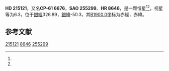 {{Starbox begin
| name = HD 215121
}}
{{Starbox observe
| epoch = [[J2000.0|J2000.0]]
| constell = {{星座名待查}}<ref name=SIMBAD>{{cite web
 | url=http://simbad.u-strasbg.fr/simbad/sim-id?Ident=HR+8646
 | title =Pulsating variable Star
 | publisher=Centre de Données astronomiques de Strasbourg
 | work=SIMBAD
 | accessdate=2012-07-13}}</ref><ref name=DATA>{{cite web
 | url=http://vizier.u-strasbg.fr/viz-bin/VizieR-5?-out.add=.&-source=5050&-corr=PK=HR&-out.max=9999&HR=8646
 | title=VizieR Detailed Page
 | accessdate=2012-07-13
 | archive-date=2016-03-05
 | archive-url=https://web.archive.org/web/20160305045919/http://vizier.u-strasbg.fr/viz-bin/VizieR-5?-out.add=.&-source=5050&-corr=PK=HR&-out.max=9999&HR=8646
 | dead-url=no
 }}</ref>
| 星官 = 
| ra = {{RA|22|44|16.5}}<ref name=SIMBAD /><ref name=DATA />
| dec = {{DEC|-60|29|58}}<ref name=SIMBAD /><ref name=DATA />
| appmag_v = 6.3<ref name=SIMBAD /><ref name=DATA />
}}
{{Starbox character
| class = F3V<ref name=SIMBAD /><ref name=DATA />
| b-v = 0.56<ref name=SIMBAD /><ref name=DATA />
| u-b = <ref name=SIMBAD /><ref name=DATA />
| r-i = <ref name=SIMBAD /><ref name=DATA />
| variable = 
}}
{{Starbox astrometry
| radial_v = 
| prop_mo_ra = -6
| parallax = 
| p_error = 
}}
{{Starbox catalog
| names =CP-61 6676，[[SAO星表|SAO]] 255299，[[HD星表|HD]] 215121，[[HR星表|HR]] 8646}}
{{Starbox reference |Simbad=HR+8646}}
{{Starbox end}}

'''HD 215121'''，又名'''CP-61 6676'''，'''SAO 255299'''、'''HR 8646'''，是一颗恒星<ref name=SIMBAD /><ref name=DATA />，视星等为6.3，位于[[銀道座標系|銀經]]326.89，[[銀道座標系|銀緯]]-50.3，其[[B1900.0|B1900.0]]坐标为赤經{{RA|22|37|48.4}}，赤緯{{DEC|-61|-50.3|27}}。

== 参考文献 ==
{{reflist}}

{{star-stub}}

[[Category:HD和HDE天體|215121]]
[[Category:HR天體|8646]]
[[Category:SAO天體|255299]]